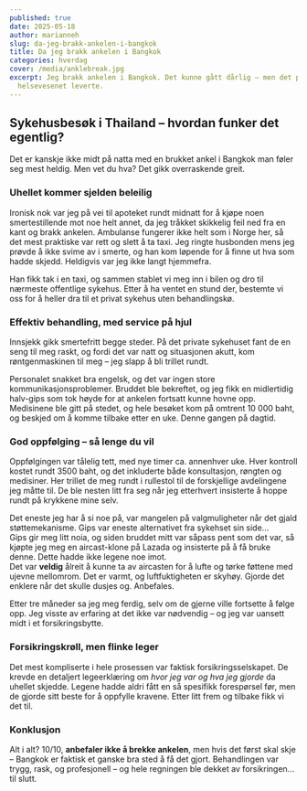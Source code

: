 ```yaml
---
published: true
date: 2025-05-18
author: marianneh
slug: da-jeg-brakk-ankelen-i-bangkok
title: Da jeg brakk ankelen i Bangkok
categories: hverdag
cover: /media/anklebreak.jpg
excerpt: Jeg brakk ankelen i Bangkok. Det kunne gått dårlig – men det private
  helsevesenet leverte.
---
```

## Sykehusbesøk i Thailand – hvordan funker det egentlig?

Det er kanskje ikke midt på natta med en brukket ankel i Bangkok man føler seg mest heldig. Men vet du hva? Det gikk overraskende greit.

### Uhellet kommer sjelden beleilig

Ironisk nok var jeg på vei til apoteket rundt midnatt for å kjøpe noen smertestillende mot noe helt annet, da jeg tråkket skikkelig feil ned fra en kant og brakk ankelen. Ambulanse fungerer ikke helt som i Norge her, så det mest praktiske var rett og slett å ta taxi. Jeg ringte husbonden mens jeg prøvde å ikke svime av i smerte, og han kom løpende for å finne ut hva som hadde skjedd. Heldigvis var jeg ikke langt hjemmefra.

Han fikk tak i en taxi, og sammen stablet vi meg inn i bilen og dro til nærmeste offentlige sykehus. Etter å ha ventet en stund der, bestemte vi oss for å heller dra til et privat sykehus uten behandlingskø.

### Effektiv behandling, med service på hjul

Innsjekk gikk smertefritt begge steder. På det private sykehuset fant de en seng til meg raskt, og fordi det var natt og situasjonen akutt, kom røntgenmaskinen til meg – jeg slapp å bli trillet rundt.

Personalet snakket bra engelsk, og det var ingen store kommunikasjonsproblemer. Bruddet ble bekreftet, og jeg fikk en midlertidig halv-gips som tok høyde for at ankelen fortsatt kunne hovne opp. Medisinene ble gitt på stedet, og hele besøket kom på omtrent 10 000 baht, og beskjed om å komme tilbake etter en uke. Denne gangen på dagtid.

### God oppfølging – så lenge du vil

Oppfølgingen var tålelig tett, med nye timer ca. annenhver uke. Hver kontroll kostet rundt 3500 baht, og det inkluderte både konsultasjon, røngten og medisiner. Her trillet de meg rundt i rullestol til de forskjellige avdelingene jeg måtte til. De ble nesten litt fra seg når jeg etterhvert insisterte å hoppe rundt på krykkene mine selv.

Det eneste jeg har å si noe på, var mangelen på valgmuligheter når det gjald støttemekanisme. Gips var eneste alternativet fra sykehset sin side...  
Gips gir meg litt noia, og siden bruddet mitt var såpass pent som det var, så kjøpte jeg meg en aircast-klone på Lazada og insisterte på å få bruke denne. Dette hadde ikke legene noe imot.  
Det var **veldig** ålreit å kunne ta av aircasten for å lufte og tørke føttene med ujevne mellomrom. Det er varmt, og luftfuktigheten er skyhøy. Gjorde det enklere når det skulle dusjes og. Anbefales.

Etter tre måneder sa jeg meg ferdig, selv om de gjerne ville fortsette å følge opp. Jeg visste av erfaring at det ikke var nødvendig – og jeg var uansett midt i et forsikringsbytte.

### Forsikringskrøll, men flinke leger

Det mest kompliserte i hele prosessen var faktisk forsikringsselskapet. De krevde en detaljert legeerklæring om _hvor jeg var og hva jeg gjorde_ da uhellet skjedde. Legene hadde aldri fått en så spesifikk forespørsel før, men de gjorde sitt beste for å oppfylle kravene. Etter litt frem og tilbake fikk vi det til.

### Konklusjon

Alt i alt? 10/10, **anbefaler ikke å brekke ankelen**, men hvis det først skal skje – Bangkok er faktisk et ganske bra sted å få det gjort. Behandlingen var trygg, rask, og profesjonell – og hele regningen ble dekket av forsikringen... til slutt.